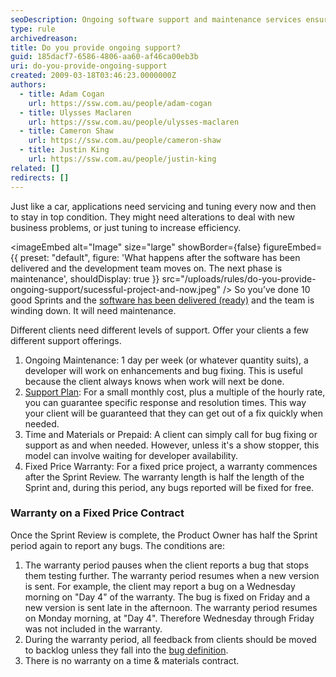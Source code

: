 ```yaml
---
seoDescription: Ongoing software support and maintenance services ensure applications stay efficient and bug-free, with options for dedicated developer time, pre-paid hours, or fixed price warranties.
type: rule
archivedreason:
title: Do you provide ongoing support?
guid: 185dacf7-6586-4806-aa60-af46ca00eb3b
uri: do-you-provide-ongoing-support
created: 2009-03-18T03:46:23.0000000Z
authors:
  - title: Adam Cogan
    url: https://ssw.com.au/people/adam-cogan
  - title: Ulysses Maclaren
    url: https://ssw.com.au/people/ulysses-maclaren
  - title: Cameron Shaw
    url: https://ssw.com.au/people/cameron-shaw
  - title: Justin King
    url: https://ssw.com.au/people/justin-king
related: []
redirects: []
---
```


Just like a car, applications need servicing and tuning every now and then to stay in top condition. They might need alterations to deal with new business problems, or just tuning to increase efficiency.


<imageEmbed
  alt="Image"
  size="large"
  showBorder={false}
  figureEmbed={{
    preset: "default",
    figure: 'What happens after the software has been delivered and the development team moves on. The next phase is maintenance',
    shouldDisplay: true
  }}
  src="/uploads/rules/do-you-provide-ongoing-support/sucessful-project-and-now.jpeg"
/>
So you’ve done 10 good Sprints and the [software has been delivered (ready)](/have-a-definition-of-ready) and the team is winding down. It will need maintenance.

Different clients need different levels of support. Offer your clients a few different support offerings.

1. Ongoing Maintenance: 1 day per week (or whatever quantity suits), a developer will work on enhancements and bug fixing. This is useful because the client always knows when work will next be done.
2. [Support Plan](https://www.ssw.com.au/ssw/Consulting/Support-Plans.aspx): For a small monthly cost, plus a multiple of the hourly rate, you can guarantee specific response and resolution times. This way your client will be guaranteed that they can get out of a fix quickly when needed.
3. Time and Materials or Prepaid: A client can simply call for bug fixing or support as and when needed. However, unless it's a show stopper, this model can involve waiting for developer availability.
4. Fixed Price Warranty: For a fixed price project, a warranty commences after the Sprint Review. The warranty length is half the length of the Sprint and, during this period, any bugs reported will be fixed for free.

### Warranty on a Fixed Price Contract

Once the Sprint Review is complete, the Product Owner has half the Sprint period again to report any bugs. The conditions are:

1. The warranty period pauses when the client reports a bug that stops them testing further. The warranty period resumes when a new version is sent. For example, the client may report a bug on a Wednesday morning on "Day 4" of the warranty. The bug is fixed on Friday and a new version is sent late in the afternoon. The warranty period resumes on Monday morning, at "Day 4". Therefore Wednesday through Friday was not included in the warranty.
2. During the warranty period, all feedback from clients should be moved to backlog unless they fall into the [bug definition](/management-is-your-client-clear-on-the-definition-of-a-bug).
3. There is no warranty on a time & materials contract.
